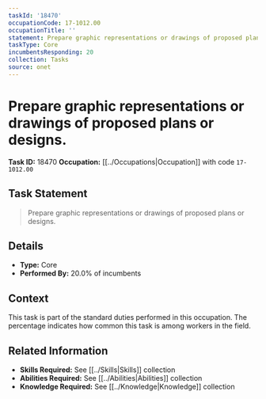 ```yaml
---
taskId: '18470'
occupationCode: 17-1012.00
occupationTitle: ''
statement: Prepare graphic representations or drawings of proposed plans or designs.
taskType: Core
incumbentsResponding: 20
collection: Tasks
source: onet
---
```

# Prepare graphic representations or drawings of proposed plans or designs.

**Task ID:** 18470
**Occupation:** [[../Occupations|Occupation]] with code `17-1012.00`

## Task Statement

> Prepare graphic representations or drawings of proposed plans or designs.

## Details

- **Type:** Core
- **Performed By:** 20.0% of incumbents

## Context

This task is part of the standard duties performed in this occupation. The percentage indicates how common this task is among workers in the field.

## Related Information

- **Skills Required:** See [[../Skills|Skills]] collection
- **Abilities Required:** See [[../Abilities|Abilities]] collection
- **Knowledge Required:** See [[../Knowledge|Knowledge]] collection
